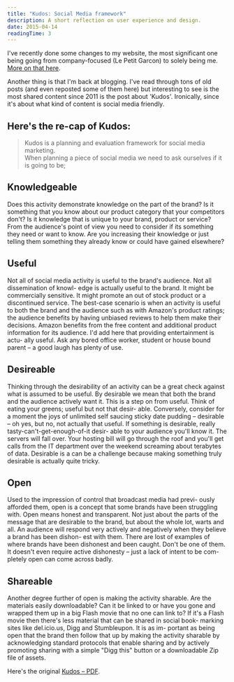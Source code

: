 ```yaml
---
title: "Kudos: Social Media framework"
description: A short reflection on user experience and design.
date: 2015-04-14
readingTime: 3
---
```


I've recently done some changes to my website, the most significant one being going from company-focused (Le Petit Garcon) to solely being me. [More on that here](/freelancer-for-life/).

Another thing is that I'm back at blogging. I've read through tons of old posts (and even reposted some of them here) but interesting to see is the most shared content since 2011 is the post about 'Kudos'. Ironically, since it's about what kind of content is social media friendly.

## Here's the re-cap of Kudos:

> Kudos is a planning and evaluation framework for social media marketing.<br />
When planning a piece of social media we need to ask ourselves if it is going to be;

## Knowledgeable

Does this activity demonstrate knowledge on the part of the brand? Is it something that you know about our product category that your competitors don't? Is it knowledge that is unique to your brand, product or service? From the audience's point of view you need to consider if its something they need or want to know. Are you increasing their knowledge or just telling them something they already know or could have gained elsewhere?

## Useful

Not all of social media activity is useful to the brand's audience. Not all dissemination of knowl- edge is actually useful to the brand. It might be commercially sensitive. It might promote an out of stock product or a discontinued service. The best-case scenario is when an activity is useful to both the brand and the audience such as with Amazon's product ratings; the audience benefits by having unbiased reviews to help them make their decisions. Amazon benefits from the free content and additional product information for its audience. I'd add here that providing entertainment is actu- ally useful. Ask any bored office worker, student or house bound parent – a good laugh has plenty of use.

## Desireable

Thinking through the desirability of an activity can be a great check against what is assumed to be useful. By desirable we mean that both the brand and the audience actively want it. This is a step on from useful. Think of eating your greens; useful but not that desir- able. Conversely, consider for a moment the joys of unlimited self saucing sticky date pudding – desirable – oh yes, but no, not actually that useful. If something is desirable, really tasty-can't-get-enough-of-it desir- able to your audience you'll know it. The servers will fall over. Your hosting bill will go through the roof and you'll get calls from the IT department over the weekend screaming about terabytes of data. Desirable is a can be a challenge because making something truly desirable is actually quite tricky.

## Open

Used to the impression of control that broadcast media had previ- ously afforded them, open is a concept that some brands have been struggling with. Open means honest and transparent. Not just about the parts of the message that are desirable to the brand, but about the whole lot, warts and all. An audience will respond very actively and negatively when they believe a brand has been dishon- est with them. There are lost of examples of where brands have been dishonest and been caught. Don't be one of them. It doesn't even require active dishonesty – just a lack of intent to be com- pletely open can come across badly.

## Shareable

Another degree further of open is making the activity sharable. Are the materials easily downloadable? Can it be linked to or have you gone and wrapped them up in a big Flash movie that no one can link to? If it's a Flash movie then there's less material that can be shared in social book- marking sites like del.icio.us, Digg and Stumbleupon. It is as im- portant as being open that the brand then follow that up by making the activity sharable by acknowledging standard protocols that enable sharing and by actively promoting sharing with a simple "Digg this" button or a downloadable Zip file of assets.

Here's the original <a href="/pdf/kudos.pdf" target="_blank">Kudos – PDF</a>.

&nbsp;